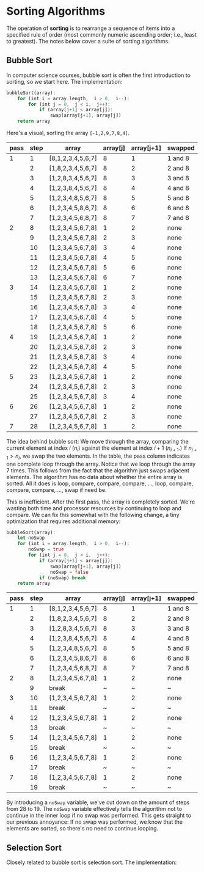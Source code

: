 # Sorting Algorithms

The operation of **sorting** is to rearrange a sequence of items into a
specified rule of order (most commonly numeric ascending order; i.e., least
to greatest). The notes below cover a suite of sorting algorithms.

## Bubble Sort

In computer science courses, bubble sort is often the first introduction to
sorting, so we start here. The implementation:

```rust
bubbleSort(array):
	for (int i = array.length,  i > 0,  i--):
		for (int j = 0,  j < i,  j++):
			if (array[j+1] < array[j]):
				swap(array[j+1], array[j])
	return array
```

Here's a visual, sorting the array `[-1,2,9,7,8,4]`.

| pass | step | array             | array[j] | array[j+1] | swapped |
| ---- | ---- | ----------------- | -------- | ---------- | ------- |
| 1    | 1    | [8,1,2,3,4,5,6,7] | 8        | 1          | 1 and 8 |
|      | 2    | [1,8,2,3,4,5,6,7] | 8        | 2          | 2 and 8 |
|      | 3    | [1,2,8,3,4,5,6,7] | 8        | 3          | 3 and 8 |
|      | 4    | [1,2,3,8,4,5,6,7] | 8        | 4          | 4 and 8 |
|      | 5    | [1,2,3,4,8,5,6,7] | 8        | 5          | 5 and 8 |
|      | 6    | [1,2,3,4,5,8,6,7] | 8        | 6          | 6 and 8 |
|      | 7    | [1,2,3,4,5,6,8,7] | 8        | 7          | 7 and 8 |
| 2    | 8    | [1,2,3,4,5,6,7,8] | 1        | 2          | none    |
|      | 9    | [1,2,3,4,5,6,7,8] | 2        | 3          | none    |
|      | 10   | [1,2,3,4,5,6,7,8] | 3        | 4          | none    |
|      | 11   | [1,2,3,4,5,6,7,8] | 4        | 5          | none    |
|      | 12   | [1,2,3,4,5,6,7,8] | 5        | 6          | none    |
|      | 13   | [1,2,3,4,5,6,7,8] | 6        | 7          | none    |
| 3    | 14   | [1,2,3,4,5,6,7,8] | 1        | 2          | none    |
|      | 15   | [1,2,3,4,5,6,7,8] | 2        | 3          | none    |
|      | 16   | [1,2,3,4,5,6,7,8] | 3        | 4          | none    |
|      | 17   | [1,2,3,4,5,6,7,8] | 4        | 5          | none    |
|      | 18   | [1,2,3,4,5,6,7,8] | 5        | 6          | none    |
| 4    | 19   | [1,2,3,4,5,6,7,8] | 1        | 2          | none    |
|      | 20   | [1,2,3,4,5,6,7,8] | 2        | 3          | none    |
|      | 21   | [1,2,3,4,5,6,7,8] | 3        | 4          | none    |
|      | 22   | [1,2,3,4,5,6,7,8] | 4        | 5          | none    |
| 5    | 23   | [1,2,3,4,5,6,7,8] | 1        | 2          | none    |
|      | 24   | [1,2,3,4,5,6,7,8] | 2        | 3          | none    |
|      | 25   | [1,2,3,4,5,6,7,8] | 3        | 4          | none    |
| 6    | 26   | [1,2,3,4,5,6,7,8] | 1        | 2          | none    |
|      | 27   | [1,2,3,4,5,6,7,8] | 2        | 3          | none    |
| 7    | 28   | [1,2,3,4,5,6,7,8] | 1        | 2          | none    |

The idea behind bubble sort: We move through the array, comparing the
current element at index ${i}$ (${n_i}$) against the element at index
${i+1}$ (${n_{i+1}.}$) If ${n_{i+1} > {n_{i}},}$ we swap the two elements.
In the table, the pass column indicates one complete loop through the
array. Notice that we loop through the array 7 times. This follows from the
fact that the algorithm just swaps adjacent elements. The algorithm has no
data about whether the entire array is sorted. All it does is loop,
compare, compare, compare, ..., loop, compare, compare, compare, ..., swap
if need be.

This is inefficient. After the first pass, the array is completely sorted.
We're wasting both time and processor resources by continuing to loop and
compare. We can fix this somewhat with the following change, a tiny
optimization that requires additional memory:

```rust
bubbleSort(array):
	let noSwap
	for (int i = array.length,  i > 0,  i--):
		noSwap = true
		for (int j = 0,  j < i,  j++):
			if (array[j+1] < array[j]):
				swap(array[j+1], array[j])
				noSwap = false
			if (noSwap) break
	return array
```

| pass | step | array             | array[j] | array[j+1] | swapped |
| ---- | ---- | ----------------- | -------- | ---------- | ------- |
| 1    | 1    | [8,1,2,3,4,5,6,7] | 8        | 1          | 1 and 8 |
|      | 2    | [1,8,2,3,4,5,6,7] | 8        | 2          | 2 and 8 |
|      | 3    | [1,2,8,3,4,5,6,7] | 8        | 3          | 3 and 8 |
|      | 4    | [1,2,3,8,4,5,6,7] | 8        | 4          | 4 and 8 |
|      | 5    | [1,2,3,4,8,5,6,7] | 8        | 5          | 5 and 8 |
|      | 6    | [1,2,3,4,5,8,6,7] | 8        | 6          | 6 and 8 |
|      | 7    | [1,2,3,4,5,6,8,7] | 8        | 7          | 7 and 8 |
| 2    | 8    | [1,2,3,4,5,6,7,8] | 1        | 2          | none    |
|      | 9    | break             | ~        | ~          | ~       |
| 3    | 10   | [1,2,3,4,5,6,7,8] | 1        | 2          | none    |
|      | 11   | break             | ~        | ~          | ~       |
| 4    | 12   | [1,2,3,4,5,6,7,8] | 1        | 2          | none    |
|      | 13   | break             | ~        | ~          | ~       |
| 5    | 14   | [1,2,3,4,5,6,7,8] | 1        | 2          | none    |
|      | 15   | break             | ~        | ~          | ~       |
| 6    | 16   | [1,2,3,4,5,6,7,8] | 1        | 2          | none    |
|      | 17   | break             | ~        | ~          | ~       |
| 7    | 18   | [1,2,3,4,5,6,7,8] | 1        | 2          | none    |
|      | 19   | break             | ~        | ~          | ~       |

By introducing a `noSwap` variable, we've cut down on the amount of steps
from 28 to 19. The `noSwap` variable effectively tells the algorithm not to
continue in the inner loop if no swap was performed. This gets straight to
our previous annoyance: If no swap was performed, we know that the elements
are sorted, so there's no need to continue looping.

## Selection Sort

Closely related to bubble sort is selection sort. The implementation: